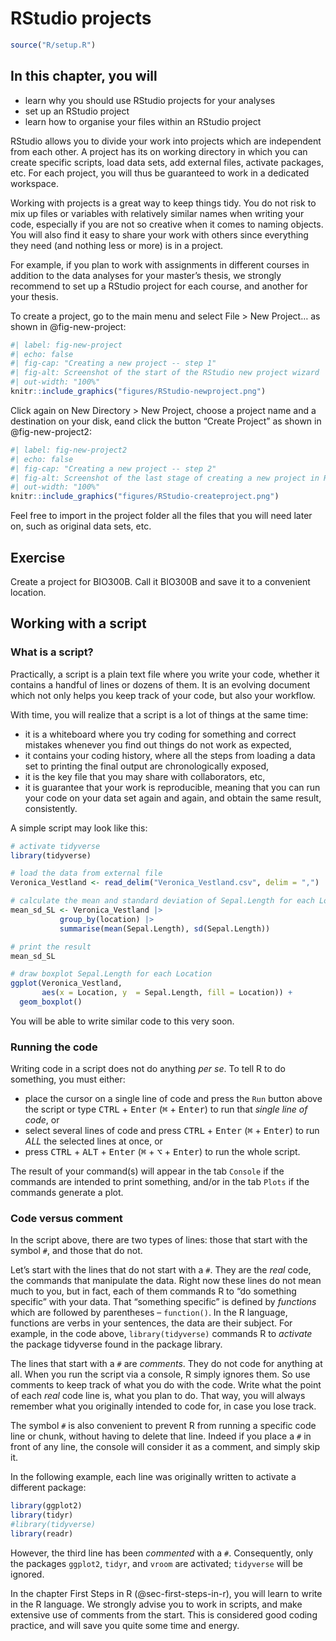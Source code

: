 # RStudio projects {#sec-working-project}

```r

source("R/setup.R")
```

::: callout-note
## In this chapter, you will

- learn why you should use RStudio projects for your analyses
- set up an RStudio project
- learn how to organise your files within an RStudio project
:::

RStudio allows you to divide your work into projects which are independent from each other.
A project has its on working directory in which you can create specific scripts, load data sets, add external files, activate packages, etc.
For each project, you will thus be guaranteed to work in a dedicated workspace.

Working with projects is a great way to keep things tidy.
You do not risk to mix up files or variables with relatively similar names when writing your code, especially if you are not so creative when it comes to naming objects.
You will also find it easy to share your work with others since everything they need (and nothing less or more) is in a project.

For example, if you plan to work with assignments in different courses in addition to the data analyses for your master's thesis, we strongly recommend to set up a RStudio project for each course, and another for your thesis.

To create a project, go to the main menu and select File \> New Project... as shown in @fig-new-project:

```r
#| label: fig-new-project
#| echo: false
#| fig-cap: "Creating a new project -- step 1"
#| fig-alt: Screenshot of the start of the RStudio new project wizard
#| out-width: "100%"
knitr::include_graphics("figures/RStudio-newproject.png")
```

Click again on New Directory \> New Project, choose a project name and a destination on your disk, eand click the button "Create Project" as shown in @fig-new-project2:

```r
#| label: fig-new-project2
#| echo: false
#| fig-cap: "Creating a new project -- step 2"
#| fig-alt: Screenshot of the last stage of creating a new project in RStudio
#| out-width: "100%"
knitr::include_graphics("figures/RStudio-createproject.png")
```

Feel free to import in the project folder all the files that you will need later on, such as original data sets, etc.

## Exercise {.unnumbered .facta .toc-ignore}

Create a project for BIO300B.
Call it BIO300B and save it to a convenient location.

## Working with a script {#sec-working-script}

### What is a script?

Practically, a script is a plain text file where you write your code, whether it contains a handful of lines or dozens of them.
It is an evolving document which not only helps you keep track of your code, but also your workflow.

With time, you will realize that a script is a lot of things at the same time:

-   it is a whiteboard where you try coding for something and correct mistakes whenever you find out things do not work as expected,
-   it contains your coding history, where all the steps from loading a data set to printing the final output are chronologically exposed,
-   it is the key file that you may share with collaborators, etc,
-   it is guarantee that your work is reproducible, meaning that you can run your code on your data set again and again, and obtain the same result, consistently.

A simple script may look like this:

```r
# activate tidyverse
library(tidyverse)

# load the data from external file
Veronica_Vestland <- read_delim("Veronica_Vestland.csv", delim = ",")

# calculate the mean and standard deviation of Sepal.Length for each Location
mean_sd_SL <- Veronica_Vestland |>
           group_by(location) |>
           summarise(mean(Sepal.Length), sd(Sepal.Length))

# print the result
mean_sd_SL

# draw boxplot Sepal.Length for each Location
ggplot(Veronica_Vestland,
       aes(x = Location, y  = Sepal.Length, fill = Location)) +
  geom_boxplot()
```

You will be able to write similar code to this very soon.

### Running the code

Writing code in a script does not do anything *per se*.
To tell R to do something, you must either:

-   place the cursor on a single line of code and press the `Run` button above the script or type <kbd>CTRL</kbd> + <kbd>Enter</kbd> (<kbd>⌘</kbd> + <kbd>Enter</kbd>) to run that *single line of code*, or
-   select several lines of code and press <kbd>CTRL</kbd> + <kbd>Enter</kbd> (<kbd>⌘</kbd> + <kbd>Enter</kbd>) to run *ALL* the selected lines at once, or
-   press <kbd>CTRL</kbd> + <kbd>ALT</kbd> + <kbd>Enter</kbd> (<kbd>⌘</kbd> + <kbd>⌥</kbd> + <kbd>Enter</kbd>) to run the whole script.

The result of your command(s) will appear in the tab `Console` if the commands are intended to print something, and/or in the tab `Plots` if the commands generate a plot.

### Code versus comment

In the script above, there are two types of lines: those that start with the symbol `#`, and those that do not.

Let's start with the lines that do not start with a `#`.
They are the *real* code, the commands that manipulate the data.
Right now these lines do not mean much to you, but in fact, each of them commands R to "do something specific" with your data.
That "something specific" is defined by *functions* which are followed by parentheses -- `function()`.
In the R language, functions are verbs in your sentences, the data are their subject.
For example, in the code above, `library(tidyverse)` commands R to *activate* the package tidyverse found in the package library.

The lines that start with a `#` are *comments*.
They do not code for anything at all.
When you run the script via a console, R simply ignores them.
So use comments to keep track of what you do with the code.
Write what the point of each *real* code line is, what you plan to do.
That way, you will always remember what you originally intended to code for, in case you lose track.

The symbol `#` is also convenient to prevent R from running a specific code line or chunk, without having to delete that line.
Indeed if you place a `#` in front of any line, the console will consider it as a comment, and simply skip it.

In the following example, each line was originally written to activate a different package:

```r
library(ggplot2)
library(tidyr)
#library(tidyverse)
library(readr)
```

However, the third line has been *commented* with a `#`.
Consequently, only the packages `ggplot2`, `tidyr`, and `vroom` are activated; `tidyverse` will be ignored.

In the chapter First Steps in R (@sec-first-steps-in-r), you will learn to write in the R language.
We strongly advise you to work in scripts, and make extensive use of comments from the start.
This is considered good coding practice, and will save you quite some time and energy.
